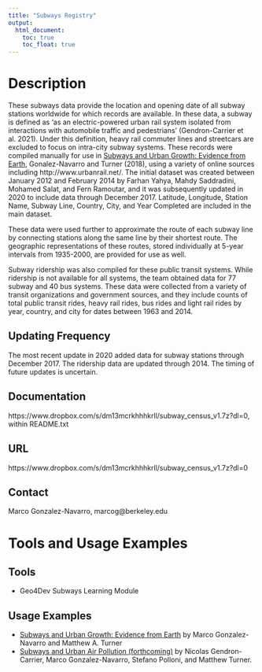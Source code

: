---
title: "Subways Registry"
output: 
  html_document:
    toc: true
    toc_float: true
---
# Description

These subways data provide the location and opening date of all subway stations worldwide for which records are available. In these data, a subway is defined as 'as an electric-powered urban rail system isolated from interactions with automobile traffic and pedestrians' (Gendron-Carrier et al. 2021). Under this definition, heavy rail commuter lines and streetcars are excluded to focus on intra-city subway systems. These records were compiled manually for use in [Subways and Urban Growth: Evidence from Earth](https://www.nber.org/system/files/working_papers/w24996/w24996.pdf), Gonalez-Navarro and Turner (2018), using a variety of online sources including http://www.urbanrail.net/. The initial dataset was created between January 2012 and February 2014 by Farhan Yahya, Mahdy Saddradini, Mohamed Salat, and Fern Ramoutar, and it was subsequently updated in 2020 to include data through December 2017. Latitude, Longitude, Station Name, Subway Line, Country, City, and Year Completed are included in the main dataset. 

These data were used further to approximate the route of each subway line by connecting stations along the same line by their shortest route. The geographic representations of these routes, stored individually at 5-year intervals from 1935-2000, are provided for use as well.

Subway ridership was also compiled for these public transit systems. While ridership is not available for all systems, the team obtained data for 77 subway and 40 bus systems. These data were collected from a variety of transit organizations and government sources, and they include counts of total public transit rides, heavy rail rides, bus rides and light rail rides by year, country, and city for dates between 1963 and 2014. 

## Updating Frequency
The most recent update in 2020 added data for subway stations through December 2017. The ridership data are updated through 2014. The timing of future updates is uncertain.

## Documentation
https://www.dropbox.com/s/dm13mcrkhhhkrll/subway_census_v1.7z?dl=0, within README.txt 
  
## URL
https://www.dropbox.com/s/dm13mcrkhhhkrll/subway_census_v1.7z?dl=0

## Contact
Marco Gonzalez-Navarro, marcog@berkeley.edu

# Tools and Usage Examples
## Tools
* Geo4Dev Subways Learning Module

## Usage Examples
* [Subways and Urban Growth: Evidence from Earth](https://www.nber.org/system/files/working_papers/w24996/w24996.pdf) by Marco Gonzalez-Navarro and Matthew A. Turner
* [Subways and Urban Air Pollution (forthcoming)](https://www.dropbox.com/s/60f5t4qd9a7jcpu/subways_AOD34.pdf?raw=1) by Nicolas Gendron-Carrier, Marco Gonzalez-Navarro, Stefano Polloni, and Matthew Turner.

